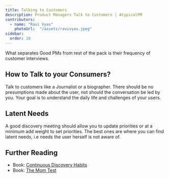 ```yaml
---
title: Talking to Customers
description: Product Managers Talk to Customers | AtypicalPM
contributors:
  - name: "Ravi Vyas"
    photoUrl:  "/assets/ravivyas.jpeg"
sidebar:
  order: 10
---
```


What separates Good PMs from rest of the pack is their frequency of customer interviews. 

## How to Talk to your Consumers?

Talk to customers like a Journalist or a biographer. There should be no presumptions made about the user, not should the conversation be led by you. Your goal is to understand the daily life and challenges of your users. 

## Latent Needs

A good discovery meeting should allow you to update priorities or at a minimum add weight to set priorities. The best ones are where you can find latent needs, i.e needs the user herself is not aware of.

## Further Reading 

- Book: [Continuous Discovery Habits](https://www.goodreads.com/book/show/58046715-continuous-discovery-habits)
- Book: [The Mom Test](https://www.momtestbook.com/)

<Bio contributors={frontmatter.contributors} />